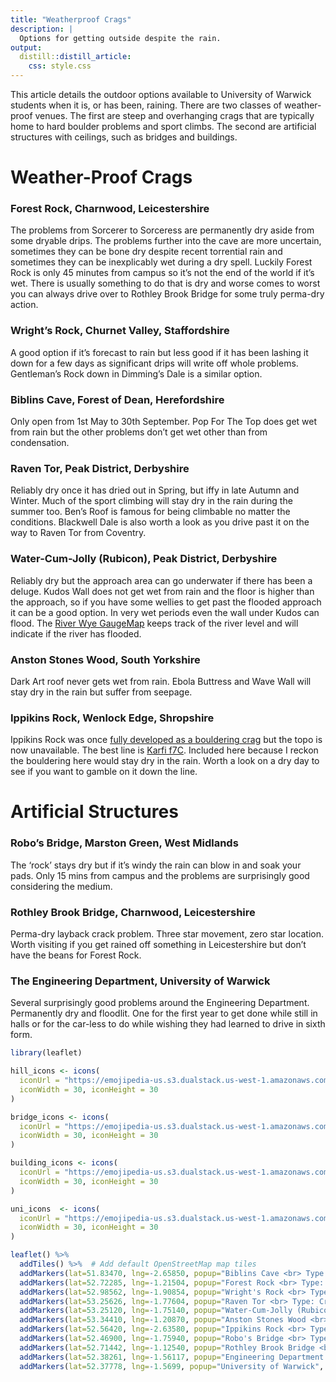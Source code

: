 ```yaml
---
title: "Weatherproof Crags"
description: | 
  Options for getting outside despite the rain.
output: 
  distill::distill_article:
    css: style.css
---
```


This article details the outdoor options available to University of Warwick students when it is, or has been, raining. There are two classes of weather-proof venues. The first are steep and overhanging crags that are typically home to hard boulder problems and sport climbs. The second are artificial structures with ceilings, such as bridges and buildings. 

# Weather-Proof Crags
### Forest Rock, Charnwood, Leicestershire
The problems from Sorcerer to Sorceress are permanently dry aside from some dryable drips. The problems further into the cave are more uncertain, sometimes they can be bone dry despite recent torrential rain and sometimes they can be inexplicably wet during a dry spell. Luckily Forest Rock is only 45 minutes from campus so it's not the end of the world if it's wet. There is usually something to do that is dry and worse comes to worst you can always drive over to Rothley Brook Bridge for some truly perma-dry action.

### Wright's Rock, Churnet Valley, Staffordshire
A good option if it's forecast to rain but less good if it has been lashing it down for a few days as significant drips will write off whole problems. Gentleman's Rock down in Dimming's Dale is a similar option.

### Biblins Cave, Forest of Dean, Herefordshire
Only open from 1st May to 30th September. Pop For The Top does get wet from rain but the other problems don't get wet other than from condensation. 

### Raven Tor, Peak District, Derbyshire
Reliably dry once it has dried out in Spring, but iffy in late Autumn and Winter. Much of the sport climbing will stay dry in the rain during the summer too. Ben's Roof is famous for being climbable no matter the conditions. Blackwell Dale is also worth a look as you drive past it on the way to Raven Tor from Coventry. 

### Water-Cum-Jolly (Rubicon), Peak District, Derbyshire
Reliably dry but the approach area can go underwater if there has been a deluge. Kudos Wall does not get wet from rain and the floor is higher than the approach, so if you have some wellies to get past the flooded approach it can be a good option. In very wet periods even the wall under Kudos can flood. The [River Wye GaugeMap](https://www.gaugemap.co.uk/?fbclid=IwAR0nQ9bSNGCOSKNVHkBpbZTpL6i8pY7VHmDkfWeVEcQoUtLISPp1OZ8nyZY#!Map/Summary/131/137) keeps track of the river level and will indicate if the river has flooded.

### Anston Stones Wood, South Yorkshire
Dark Art roof never gets wet from rain. Ebola Buttress and Wave Wall will stay dry in the rain but suffer from seepage.

### Ippikins Rock, Wenlock Edge, Shropshire
Ippikins Rock was once [fully developed as a bouldering crag](https://ukbouldering.com/board/index.php/topic,15156.msg310418.html#msg310418) but the topo is now unavailable. The best line is [Karfi f7C](https://www.youtube.com/watch?v=rZLCGfMzYAM). Included here because I reckon the bouldering here would stay dry in the rain.  Worth a look on a dry day to see if you want to gamble on it down the line.


# Artificial Structures
### Robo's Bridge, Marston Green, West Midlands
The 'rock' stays dry but if it's windy the rain can blow in and soak your pads. Only 15 mins from campus and the problems are surprisingly good considering the medium.

### Rothley Brook Bridge, Charnwood, Leicestershire
Perma-dry layback crack problem. Three star movement, zero star location. Worth visiting if you get rained off something in Leicestershire but don't have the beans for Forest Rock.

### The Engineering Department, University of Warwick
Several surprisingly good problems around the Engineering Department. Permanently dry and floodlit. One for the first year to get done while still in halls or for the car-less to do while wishing they had learned to drive in sixth form. 


```r
library(leaflet)

hill_icons <- icons(
  iconUrl = "https://emojipedia-us.s3.dualstack.us-west-1.amazonaws.com/thumbs/120/twitter/259/mountain_26f0.png",
  iconWidth = 30, iconHeight = 30
)

bridge_icons <- icons(
  iconUrl = "https://emojipedia-us.s3.dualstack.us-west-1.amazonaws.com/thumbs/120/facebook/65/bridge-at-night_1f309.png",
  iconWidth = 30, iconHeight = 30
)

building_icons <- icons(
  iconUrl = "https://emojipedia-us.s3.dualstack.us-west-1.amazonaws.com/thumbs/120/samsung/265/office-building_1f3e2.png",
  iconWidth = 30, iconHeight = 30
)

uni_icons  <- icons(
  iconUrl = "https://emojipedia-us.s3.dualstack.us-west-1.amazonaws.com/thumbs/120/joypixels/257/graduation-cap_1f393.png",
  iconWidth = 30, iconHeight = 30
)

leaflet() %>%
  addTiles() %>%  # Add default OpenStreetMap map tiles
  addMarkers(lat=51.83470, lng=-2.65850, popup="Biblins Cave <br> Type: Crag <br> Rocktype: Limestone", icon = hill_icons) %>%
  addMarkers(lat=52.72285, lng=-1.21504, popup="Forest Rock <br> Type: Crag <br> Rocktype: Slatey Tuff", icon = hill_icons) %>%
  addMarkers(lat=52.98562, lng=-1.90854, popup="Wright's Rock <br> Type: Crag <br> Rocktype: Sandstone", icon = hill_icons) %>%
  addMarkers(lat=53.25626, lng=-1.77604, popup="Raven Tor <br> Type: Crag <br> Rocktype: Limestone", icon = hill_icons) %>%
  addMarkers(lat=53.25120, lng=-1.75140, popup="Water-Cum-Jolly (Rubicon) <br> Type: Crag <br> Rocktype: Limestone", icon = hill_icons) %>%
  addMarkers(lat=53.34410, lng=-1.20870, popup="Anston Stones Wood <br> Type: Crag <br> Rocktype: Limestone", icon = hill_icons) %>%
  addMarkers(lat=52.56420, lng=-2.63580, popup="Ippikins Rock <br> Type: Crag <br> Rocktype: Limestone", icon = hill_icons) %>%
  addMarkers(lat=52.46900, lng=-1.75940, popup="Robo's Bridge <br> Type: Bridge <br> Rocktype: Red Brick", icon = bridge_icons) %>%
  addMarkers(lat=52.71442, lng=-1.12540, popup="Rothley Brook Bridge <br> Type: Bridge <br> Rocktype: Concrete", icon = bridge_icons) %>%
  addMarkers(lat=52.38261, lng=-1.56117, popup="Engineering Department <br> Type: Building <br> Rocktype: Blue Brick", icon = building_icons) %>%
  addMarkers(lat=52.37778, lng=-1.5699, popup="University of Warwick", icon = uni_icons)



```
